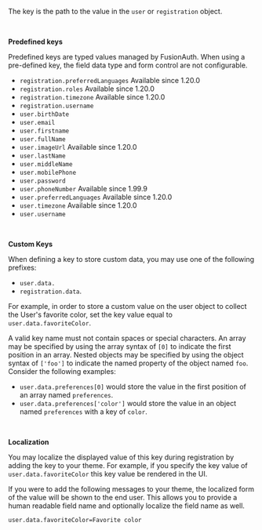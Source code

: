 The key is the path to the value in the `user` or `registration` object.

<br/>

**Predefined keys**

Predefined keys are typed values managed by FusionAuth. When using a pre-defined key, the field data type and form control are not configurable.

 * `registration.preferredLanguages` <span class="text-green-600">Available since 1.20.0</span>
 * `registration.roles` <span class="text-green-600">Available since 1.20.0</span>
 * `registration.timezone` <span class="text-green-600">Available since 1.20.0</span>
 * `registration.username`
 * `user.birthDate`
 * `user.email`
 * `user.firstname`
 * `user.fullName`
 * `user.imageUrl` <span class="text-green-600">Available since 1.20.0</span>
 * `user.lastName`
 * `user.middleName`
 * `user.mobilePhone`
 * `user.password`
 * `user.phoneNumber` <span class="text-green-600">Available since 1.99.9</span>
 * `user.preferredLanguages` <span class="text-green-600">Available since 1.20.0</span>
 * `user.timezone` <span class="text-green-600">Available since 1.20.0</span>
 * `user.username`

<br/>

**Custom Keys**

When defining a key to store custom data, you may use one of the following prefixes:

 * `user.data.`
 * `registration.data`.

For example, in order to store a custom value on the user object to collect the User's favorite color, set the key value equal to `user.data.favoriteColor`.

A valid key name must not contain spaces or special characters. An array may be specified by using the array syntax of `[0]` to indicate the first position in an array. Nested objects may be specified by using the object syntax of `['foo']` to indicate the named property of the object named `foo`. Consider the following examples:

 * `user.data.preferences[0]` would store the value in the first position of an array named `preferences`.
 * `user.data.preferences['color']` would store the value in an object named `preferences` with a key of `color`.

<br/>

**Localization**

You may localize the displayed value of this key during registration by adding the key to your theme.
For example, if you specify the key value of `user.data.favoriteColor` this key value be rendered in the UI.

If you were to add the following messages to your theme, the localized form of the value will be shown to the end user. This allows you to provide a human readable field name and optionally localize the field name as well.

```
user.data.favoriteColor=Favorite color
```
